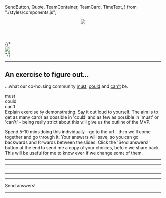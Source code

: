 
  SendButton,
  Quote,
  TeamContainer,
  TeamCard,
  TimeText,
} from "./styles/components.js";




<Header style={{ padding: "0" }}>
  <div
    style={{
      width: theme.spacing.fullWidth,
      padding: theme.spacing.large,
      display: "flex",
      justifyContent: "flex-end",
    }}
  >
    <img
      style={{ width: "12vw", paddingRight: theme.spacing.large }}
      src={wiggly}
    />
  </div>
</Header>

<Footer>
  {/* <div
    style={{
      width: theme.spacing.fullWidth,
      padding: theme.spacing.large,
      display: "flex",
      justifyContent: "flex-end",
    }}
  >
    <img
      style={{ width: "12vw", paddingRight: theme.spacing.large }}
      src={infactLogo}
    />
  </div> */}
</Footer>

<FrontPageLayout client="Rope of Scope tool" date="To help define the boundaries of a product">

</FrontPageLayout>

<Notes></Notes>

---

<TitleLayout>

## An exercise to figure out...

...what our co-housing community <u>must</u>, <u>could</u> and <u>can't</u> be.

<div
  style={{
    display: "flex",
    justifyContent: "center",
    paddingTop: `${theme.spacing.large}`,
  }}
>
  <div
    style={{
      backgroundColor: `${theme.colors.green}`,
      padding: `${theme.spacing.medium}`,
      margin: `${theme.spacing.small}`,
    }}
  >
    must
  </div>
  <div
    style={{
      backgroundColor: `${theme.colors.gray}`,
      padding: `${theme.spacing.medium}`,
      margin: `${theme.spacing.small}`,
    }}
  >
    could
  </div>
  <div
    style={{
      backgroundColor: `${theme.colors.red}`,
      padding: `${theme.spacing.medium}`,
      margin: `${theme.spacing.small}`,
    }}
  >
    can't
  </div>
</div>

</TitleLayout>

<Notes>
  Explain exercise by demonstrating. 
  Say it out loud to yourself. 
  The aim is to get as many cards as possible in 'could' and as few as possible in 'must' or 'can't' - being really strict about this will give us the
  outline of the MVP.

Spend 5-10 mins doing this individually - go to the url - then we'll come together and go through it.
Your answers will save, so you can go backwards and forwards between the slides. Click the 'Send answers!' button at the end to send me a copy of your choices, before we share back.
This will be useful for me to know even if we change some of them.

</Notes>

---

<RopeOfScopeLayout scopeCards={page1} pageIndex={1} />

---

<RopeOfScopeLayout scopeCards={page2} pageIndex={2} />

---

<RopeOfScopeLayout scopeCards={page3} pageIndex={3} />

---

<RopeOfScopeLayout scopeCards={page4} pageIndex={4} />

---

<SendButton>Send answers!</SendButton>

---

<FrontPageLayout client="We hope this was helpful!" date="love, InFact Digital Co-op 💖">

</FrontPageLayout>
